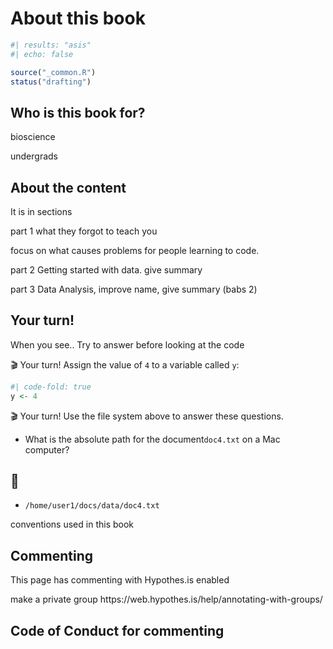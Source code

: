 # About this book

```r
#| results: "asis"
#| echo: false

source("_common.R")
status("drafting")
```

## Who is this book for?

bioscience

undergrads

## About the content
It is in sections

part 1 what they forgot to teach you

focus on what causes problems for people learning to code.

part 2 Getting started with data. give summary

part 3 Data Analysis, improve name, give summary (babs 2)

## Your turn!
When you see.. Try to answer before looking at the code

🎬 Your turn! Assign the value of `4` to a variable called `y`:

```r
#| code-fold: true
y <- 4
```



🎬 Your turn! Use the file system above to answer these questions.

-   What is the absolute path for the document` doc4.txt` on a Mac computer?

::: {.callout-tip collapse="true"}

## 📖

-  `/home/user1/docs/data/doc4.txt` 

:::






conventions used in this book


## Commenting
This page has commenting with Hypothes.is enabled 

make a private group
https://web.hypothes.is/help/annotating-with-groups/

## Code of Conduct for commenting